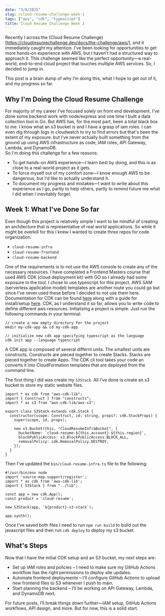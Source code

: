 ```yaml
---
date: "3/8/2025"
slug: /cloud-resume-challenge-week-1
tags: ["aws", "cdk", "typescirpt"]
title: Cloud Resume Challenge Week 1
--- 
```



Recently I across the (Cloud Resume Challenge)[https://cloudresumechallenge.dev/docs/the-challenge/aws/], and it immediately caught my attention. I’ve been looking for opportunities to get more hands-on experience with AWS, but I haven’t had a structured way to approach it. This challenge seemed like the perfect opportunity—a real-world, end-to-end cloud project that touches multiple AWS services. So, I decided to jump in.

This post is a brain dump of why I’m doing this, what I hope to get out of it, and my progress so far.

## Why I'm Doing the Cloud Resume Challenge

For majority of my career I've focused solely on front end development. I've done some backend work with node/express and one time I built a data collection tool in Go. But AWS has, for the most part, been a total black box to me. I know what an s3 bucket is and I have a grasp of iam roles. I can even dig through logs in cloudwatch to try to find errors but that's been the extent of my exposure. but I’ve never actually built something from the ground up using AWS infrastructure as code, IAM roles, API Gateway, Lambda, and DynamoDB.  
So I'm doing this challenge for a few reasons:
- To get hands-on AWS experience—I learn best by doing, and this is as close to a real-world project as it gets.
- To force myself out of my comfort zone—I know enough AWS to be dangerous, but I'd like to actually understand it.
- To document my progress and mistakes—I want to write about this experience as I go, partly to help others, partly to remind future me what I did when I inevitably forget.

## Week 1: What I've Done So far
Even though this project is relatively simple I want to be mindful of creating an architecture that is representative of real world applications. So while it might be overkill for this I knew I wanted to create three repos for code organization.
- `cloud-resume-infra`
- `cloud-resume-frontend`
- `cloud-resume-backend`

One of the requirements is to not use the AWS console to create any of the necessary resources. I have completed a Frontend Masters course that used AWS CDK (cloud deployment kit) with GO so I already had some exposure to the tool. I chose to use typescript for this project. AWS SAM (serverless application model) templates are another route you could go but since I've never used these before I decided to not use them here. Documentation for CDK can be found [here](https://docs.aws.amazon.com/cdk/v2/guide/home.html) along with a guide for install/setup [here](https://docs.aws.amazon.com/cdk/v2/guide/getting_started.html). 
CDK, as I understand it so far, allows you to write code to define different aws resources. Initializing a project is simple. Just run the following commands in your terminal:
```
// create a new empty directory for the project
mkdir my-cdk-app && cd my-cdk-app

// initialize new cdk app specifying typescript as the language
cdk init app --language typescript
```
A CDK app is composed of several differnt units. The smallest units are constructs. Constructs are pieced together to create Stacks. Stacks are pieced together to create Apps. The CDK cli tool takes your code an converts it into CloudFormation templates that are deployed from the command line.

The first thing I did was create my `S3Stack`. All I've done is create an s3 bucket to store my static website files. 

```
import * as cdk from "aws-cdk-lib";
import { Construct } from "constructs";
import * as s3 from "aws-cdk-lib/aws-s3";

export class S3Stack extends cdk.Stack {
  constructor(scope: Construct, id: string, props?: cdk.StackProps) {
    super(scope, id, props);

    new s3.Bucket(this, "CloudResumeInfraBucket", {
      bucketName: `cloud-resume-${this.account}-${this.region}`,
      blockPublicAccess: s3.BlockPublicAccess.BLOCK_ALL,
      removalPolicy: cdk.RemovalPolicy.DESTROY,
    });
  }
}
```

Then I've updated the `bin/cloud-resume-infra.ts` file to the following:
```
#!/usr/bin/env node
import 'source-map-support/register';
import * as cdk from 'aws-cdk-lib';
import { S3Stack } from "../lib";

const app = new cdk.App();
const product = 'cloud-resume';

new S3Stack(app, `${product}-s3-stack`); 

app.synth();
```

Once I've saved both files I need to run `npm run build` to build out the javascript files and then run `cdk deploy` to deploy my s3 bucket.

## What's Steps

Now that I have the initial CDK setup and an S3 bucket, my next steps are:

- Set up IAM roles and policies – I need to make sure my GitHub Actions workflow has the right permissions to deploy site updates.
- Automate frontend deployments – I’ll configure GitHub Actions to upload new frontend files to S3 whenever I push to main.
- Start planning the backend – I’ll be working on API Gateway, Lambda, and DynamoDB next.

For future posts, I’ll break things down further—IAM setup, GitHub Actions workflows, API design, and more. But for now, this is a solid start.

